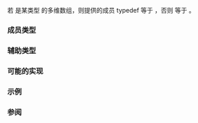 {{cpp/title|remove_all_extents}}
{{cpp/types/navbar}}
{{dcl begin}}
{{dcl header | type_traits}}
{{dcl | since=c++11 |
template&lt; class T &gt;
struct remove_all_extents;
}}
{{dcl end}}

若 {{tt|T}} 是某类型 {{tt|X}} 的多维数组，则提供的成员 typedef {{tt|type}} 等于 {{tt|X}}，否则 {{tt|type}} 等于 {{tt|T}}。

{{cpp/types/nospec}}

===成员类型===
{{dsc begin}}
{{dsc hitem |名称|定义}}
{{dsc | {{tt|type}} |{{tt|T}} 的元素类型}}
{{dsc end}}

===辅助类型===
{{dcl begin}}
{{dcl | since=c++14 | 1=
template&lt; class T &gt;
using remove_all_extents_t = typename remove_all_extents&lt;T&gt;::type;
}}
{{dcl end}}

===可能的实现===
{{eq fun
 | 1=
template&lt;class T&gt;
struct remove_all_extents { typedef T type; };

template&lt;class T&gt;
struct remove_all_extents&lt;T[]&gt; {
    typedef typename remove_all_extents&lt;T&gt;::type type;
};

template&lt;class T, std::size_t N&gt;
struct remove_all_extents&lt;T[N]&gt; {
    typedef typename remove_all_extents&lt;T&gt;::type type;
};
}}

===示例===
{{example
 |
 | code=
#include &lt;iostream&gt;
#include &lt;type_traits&gt;
#include &lt;typeinfo&gt;

template&lt;class A&gt;
void foo(const A&amp;)
{
    typedef typename std::remove_all_extents&lt;A&gt;::type Type;
    std::cout &lt;&lt; "底层类型: " &lt;&lt; typeid(Type).name() &lt;&lt; '\n';
}

int main()
{
    float a0;
    float a1[1][2][3];
    float a2[1][1][1][1][2];
    float* a3;
    int a4[3][2];
    double a5[2][3];
    struct X { int m; } x0[3][3];

    info(a0);
    info(a1);
    info(a2);
    info(a3);
    info(a4);
    info(a5);
    info(x0);
}
 | p=true
 | output=
底层类型: float
底层类型: float
底层类型: float
底层类型: float*
底层类型: int
底层类型: double
底层类型: main::X
}}

===参阅===
{{dsc begin}}
{{dsc inc | cpp/types/dsc is_array}}
{{dsc inc | cpp/types/dsc rank}}
{{dsc inc | cpp/types/dsc extent}}
{{dsc inc | cpp/types/dsc remove_extent}}
{{dsc end}}

{{langlinks|de|en|es|fr|it|ja|pt|ru}}